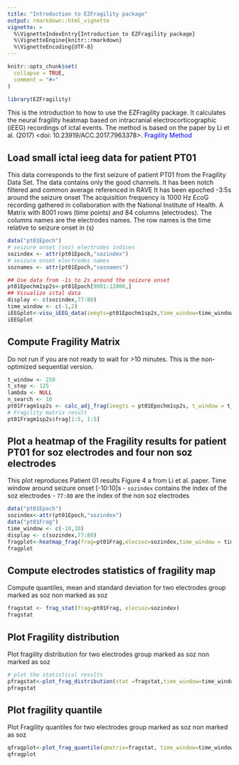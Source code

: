 ```yaml
---
title: "Introduction to EZFragility package"
output: rmarkdown::html_vignette
vignette: >
  %\VignetteIndexEntry{Introduction to EZFragility package}
  %\VignetteEngine{knitr::rmarkdown}
  %\VignetteEncoding{UTF-8}
---
```


```r
knitr::opts_chunk$set(
  collapse = TRUE,
  comment = "#>"
)
```

```r
library(EZFragility)
```

This is the introduction to how to use the EZFragility package.
It calculates the neural fragility heatmap based on intracranial electrocorticographic (iEEG) recordings of ictal events.
The method is based on the paper by Li et al. (2017) <doi: 10.23919/ACC.2017.7963378>.
<a href="https://ieeexplore.ieee.org/document/7963378" style="color:blue; text-decoration:none;"> Fragility Method</a>

## Load small ictal ieeg data for patient PT01

This data corresponds to the first seizure of patient PT01 from the Fragility Data Set. The data contains only the good channels. It has been notch filtered and common average referenced in RAVE It has been epoched -3:5s around the seizure onset The acquisition frequency is 1000 Hz EcoG recording gathered in collaboration with the National Institute of Health. A Matrix with 8001 rows (time points) and 84 columns (electrodes). The columns names are the electrodes names. The row names is the time relative to seizure onset in (s)


```r
data("pt01Epoch")
# seizure onset (soz) electrodes indices
sozindex <- attr(pt01Epoch,"sozindex")
# seizure onset electrodes names
soznames <- attr(pt01Epoch,"soznames")

## Use data from -1s to 2s around the seizure onset
pt01Epochm1sp2s<-pt01Epoch[9001:12000,]
## Visualize ictal data
display <- c(sozindex,77:80)
time_window <- c(-1,2)
iEEGplot<-visu_iEEG_data(ieegts=pt01Epochm1sp2s,time_window=time_window,display=display)
iEEGplot
```


## Compute Fragility Matrix
Do not run if you are not ready to wait for >10 minutes. This is the non-optimized sequential version.
```r
t_window <- 250
t_step <- 125
lambda <- NULL
n_search <- 10
pt01Fragm1sp2s <- calc_adj_frag(ieegts = pt01Epochm1sp2s, t_window = t_window, t_step = t_step, lambda = lambda,n_search=n_search)
# Fragility matrix result
pt01Fragm1sp2s$frag[1:5, 1:5]
```

## Plot a heatmap of the Fragility results for patient PT01 for soz electrodes and four non soz electrodes
This plot reproduces Patient 01 results Figure 4 a from Li et al. paper. Time window around seizure onset [-10:10]s
- `sozindex` contains the index of the soz electrodes
- `77:80` are the index of the non soz electrodes
```r
data("pt01Epoch")
sozindex<-attr(pt01Epoch,"sozindex")
data("pt01Frag")
time_window <- c(-10,10)
display <- c(sozindex,77:80)
fragplot<-heatmap_frag(frag=pt01Frag,elecsoz=sozindex,time_window = time_window,title="PT01 seizure 1",display=display)
fragplot
```

## Compute electrodes statistics of fragility map 
Compute quantiles, mean and standard deviation for two electrodes group marked as soz non marked as soz
```r
fragstat <- frag_stat(frag=pt01Frag, elecsoz=sozindex)
fragstat
```

## Plot Fragility distribution
Plot fragility distribution for two electrodes group marked as soz non marked as soz
```r
# plot the statistical results
pfragstat<-plot_frag_distribution(stat =fragstat,time_window=time_window)
pfragstat
```

## Plot fragility quantile
Plot Fragility quantiles for two electrodes group marked as soz non marked as soz
```r
qfragplot<-plot_frag_quantile(qmatrix=fragstat, time_window=time_window)
qfragplot
```